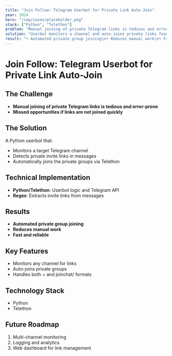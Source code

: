 ```yaml
---
title: "Join Follow: Telegram Userbot for Private Link Auto-Join"
year: 2024
hero: "/img/cases/placeholder.png"
stack: ["Python", "Telethon"]
problem: "Manual joining of private Telegram links is tedious and error-prone."
solution: "Userbot monitors a channel and auto-joins private links found in messages."
result: "• Automated private group joining\n• Reduces manual work\n• Fast and reliable"
---
```


# Join Follow: Telegram Userbot for Private Link Auto-Join

## The Challenge

- **Manual joining of private Telegram links is tedious and error-prone**
- **Missed opportunities if links are not joined quickly**

## The Solution

A Python userbot that:
- Monitors a target Telegram channel
- Detects private invite links in messages
- Automatically joins the private groups via Telethon

## Technical Implementation

- **Python/Telethon**: Userbot logic and Telegram API
- **Regex**: Extracts invite links from messages

## Results

- **Automated private group joining**
- **Reduces manual work**
- **Fast and reliable**

## Key Features

- Monitors any channel for links
- Auto-joins private groups
- Handles both + and joinchat/ formats

## Technology Stack

- Python
- Telethon

## Future Roadmap

1. Multi-channel monitoring
2. Logging and analytics
3. Web dashboard for link management 